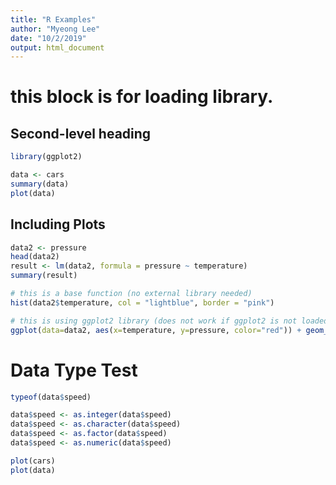 ```yaml
---
title: "R Examples"
author: "Myeong Lee"
date: "10/2/2019"
output: html_document
---
```

# this block is for loading library.
## Second-level heading
```r
library(ggplot2)
```

```r
data <- cars
summary(data)
plot(data)
```

## Including Plots
```r
data2 <- pressure
head(data2)
result <- lm(data2, formula = pressure ~ temperature)
summary(result)

# this is a base function (no external library needed)
hist(data2$temperature, col = "lightblue", border = "pink")

# this is using ggplot2 library (does not work if ggplot2 is not loaded)
ggplot(data=data2, aes(x=temperature, y=pressure, color="red")) + geom_point() + geom_line() + theme_bw()

```


# Data Type Test
```r
typeof(data$speed)

data$speed <- as.integer(data$speed)
data$speed <- as.character(data$speed)
data$speed <- as.factor(data$speed)
data$speed <- as.numeric(data$speed)

plot(cars)
plot(data)

```

